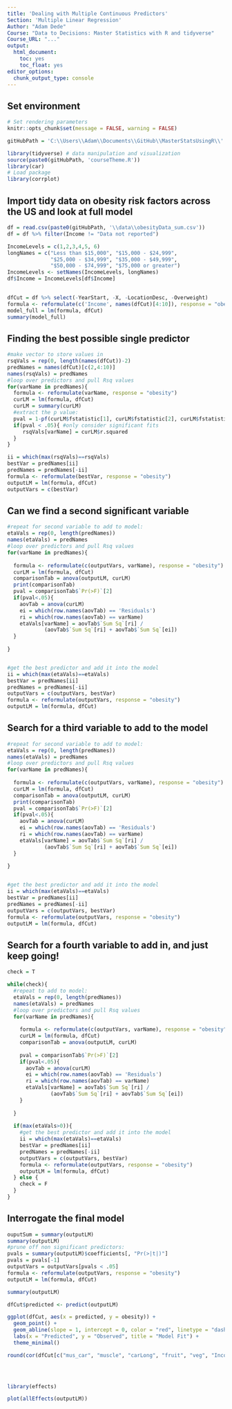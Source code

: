 ```yaml
---
title: 'Dealing with Multiple Continuous Predictors'
Section: 'Multiple Linear Regression'
Author: "Adam Dede"
Course: "Data to Decisions: Master Statistics with R and tidyverse"
Course_URL: "..." 
output: 
  html_document:
    toc: yes
    toc_float: yes
editor_options:
  chunk_output_type: console
---
```



## Set environment

```r

# Set rendering parameters
knitr::opts_chunk$set(message = FALSE, warning = FALSE)

gitHubPath = 'C:\\Users\\Adam\\Documents\\GitHub\\MasterStatsUsingR\\'

library(tidyverse) # data manipulation and visualization
source(paste0(gitHubPath, 'courseTheme.R'))
library(car)
# Load package
library(corrplot)

```

## Import tidy data on obesity risk factors across the US and look at full model

```r

df = read.csv(paste0(gitHubPath, '\\data\\obesityData_sum.csv'))
df = df %>% filter(Income != "Data not reported")

IncomeLevels = c(1,2,3,4,5, 6)
longNames = c("Less than $15,000", "$15,000 - $24,999",
              "$25,000 - $34,999", "$35,000 - $49,999", 
              "$50,000 - $74,999", "$75,000 or greater")
IncomeLevels <- setNames(IncomeLevels, longNames)
df$Income = IncomeLevels[df$Income]
 

dfCut = df %>% select(-YearStart, -X, -LocationDesc, -Overweight)
formula <- reformulate(c('Income', names(dfCut)[4:10]), response = "obesity")
model_full = lm(formula, dfCut)
summary(model_full)


```

## Finding the best possible single predictor

```r
#make vector to store values in 
rsqVals = rep(0, length(names(dfCut))-2)
predNames = names(dfCut)[c(2,4:10)]
names(rsqVals) = predNames
#loop over predictors and pull Rsq values 
for(varName in predNames){
  formula <- reformulate(varName, response = "obesity")
  curLM = lm(formula, dfCut)
  curLM = summary(curLM)
  #extract the p value: 
  pval = 1-pf(curLM$fstatistic[1], curLM$fstatistic[2], curLM$fstatistic[3])
  if(pval < .05){ #only consider significant fits
     rsqVals[varName] = curLM$r.squared
  }
}

ii = which(max(rsqVals)==rsqVals)
bestVar = predNames[ii]
predNames = predNames[-ii]
formula <- reformulate(bestVar, response = "obesity")
outputLM = lm(formula, dfCut)
outputVars = c(bestVar)

```

## Can we find a second significant variable 

```r
#repeat for second variable to add to model: 
etaVals = rep(0, length(predNames))
names(etaVals) = predNames
#loop over predictors and pull Rsq values 
for(varName in predNames){
  
  formula <- reformulate(c(outputVars, varName), response = "obesity")
  curLM = lm(formula, dfCut)
  comparisonTab = anova(outputLM, curLM)
  print(comparisonTab)
  pval = comparisonTab$`Pr(>F)`[2]
  if(pval<.05){
    aovTab = anova(curLM)
    ei = which(row.names(aovTab) == 'Residuals')
    ri = which(row.names(aovTab) == varName)
    etaVals[varName] = aovTab$`Sum Sq`[ri] /
            (aovTab$`Sum Sq`[ri] + aovTab$`Sum Sq`[ei])
  }
  
}


#get the best predictor and add it into the model
ii = which(max(etaVals)==etaVals)
bestVar = predNames[ii]
predNames = predNames[-ii]
outputVars = c(outputVars, bestVar)
formula <- reformulate(outputVars, response = "obesity")
outputLM = lm(formula, dfCut)


```

## Search for a third variable to add to the model

```r

#repeat for second variable to add to model: 
etaVals = rep(0, length(predNames))
names(etaVals) = predNames
#loop over predictors and pull Rsq values 
for(varName in predNames){
  
  formula <- reformulate(c(outputVars, varName), response = "obesity")
  curLM = lm(formula, dfCut)
  comparisonTab = anova(outputLM, curLM)
  print(comparisonTab)
  pval = comparisonTab$`Pr(>F)`[2]
  if(pval<.05){
    aovTab = anova(curLM)
    ei = which(row.names(aovTab) == 'Residuals')
    ri = which(row.names(aovTab) == varName)
    etaVals[varName] = aovTab$`Sum Sq`[ri] /
            (aovTab$`Sum Sq`[ri] + aovTab$`Sum Sq`[ei])
  }
  
}


#get the best predictor and add it into the model
ii = which(max(etaVals)==etaVals)
bestVar = predNames[ii]
predNames = predNames[-ii]
outputVars = c(outputVars, bestVar)
formula <- reformulate(outputVars, response = "obesity")
outputLM = lm(formula, dfCut)


```

## Search for a fourth variable to add in, and just keep going! 

```r
check = T

while(check){
  #repeat to add to model: 
  etaVals = rep(0, length(predNames))
  names(etaVals) = predNames
  #loop over predictors and pull Rsq values 
  for(varName in predNames){
    
    formula <- reformulate(c(outputVars, varName), response = "obesity")
    curLM = lm(formula, dfCut)
    comparisonTab = anova(outputLM, curLM)
    
    pval = comparisonTab$`Pr(>F)`[2]
    if(pval<.05){
      aovTab = anova(curLM)
      ei = which(row.names(aovTab) == 'Residuals')
      ri = which(row.names(aovTab) == varName)
      etaVals[varName] = aovTab$`Sum Sq`[ri] /
              (aovTab$`Sum Sq`[ri] + aovTab$`Sum Sq`[ei])
    }
    
  }
  
  if(max(etaVals>0)){
    #get the best predictor and add it into the model
    ii = which(max(etaVals)==etaVals)
    bestVar = predNames[ii]
    predNames = predNames[-ii]
    outputVars = c(outputVars, bestVar)
    formula <- reformulate(outputVars, response = "obesity")
    outputLM = lm(formula, dfCut)
  } else {
    check = F
  }
}

```

## Interrogate the final model

```r

ouputSum = summary(outputLM)
summary(outputLM)
#prune off non significant predictors: 
pvals = summary(outputLM)$coefficients[, "Pr(>|t|)"]
pvals = pvals[-1]
outputVars = outputVars[pvals < .05]
formula <- reformulate(outputVars, response = "obesity")
outputLM = lm(formula, dfCut)

summary(outputLM)

dfCut$predicted <- predict(outputLM)

ggplot(dfCut, aes(x = predicted, y = obesity)) +
  geom_point() +
  geom_abline(slope = 1, intercept = 0, color = "red", linetype = "dashed") +
  labs(x = "Predicted", y = "Observed", title = "Model Fit") +
  theme_minimal()

round(cor(dfCut[c("mus_car", "muscle", "carLong", "fruit", "veg", "Income")]), 2)
      



library(effects)

plot(allEffects(outputLM))


```

